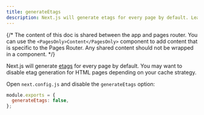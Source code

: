 ```yaml
---
title: generateEtags
description: Next.js will generate etags for every page by default. Learn more about how to disable etag generation here.
---
```


{/* The content of this doc is shared between the app and pages router. You can use the `<PagesOnly>Content</PagesOnly>` component to add content that is specific to the Pages Router. Any shared content should not be wrapped in a component. */}

Next.js will generate [etags](https://en.wikipedia.org/wiki/HTTP_ETag) for every page by default. You may want to disable etag generation for HTML pages depending on your cache strategy.

Open `next.config.js` and disable the `generateEtags` option:

```js title="next.config.js"
module.exports = {
  generateEtags: false,
};
```
